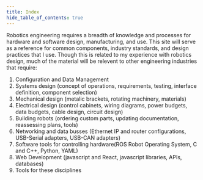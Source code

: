 ```yaml
---
title: Index
hide_table_of_contents: true
---
```


Robotics engineering requires a breadth of knowledge and processes for hardware and software design, manufacturing, and use.
This site will serve as a reference for common components, industry standards, and design practices that I use.
Though this is related to my experience with robotics design, much of the material will be relevent to other engineering industries that require:

1.  Configuration and Data Management
2.  Systems design (concept of operations, requirements, testing, interface definition, component selection)
3.  Mechanical design (metalic brackets, rotating machinery, materials)
4.  Electrical design (control cabinets, wiring diagrams, power budgets, data budgets, cable design, circuit design)
5.  Building robots (ordering custom parts, updating documentation, reassessing plans, tools)
6.  Networking and data busses (Ethernet IP and router configurations, USB-Serial adapters, USB-CAN adapters)
7.  Software tools for controlling hardware(ROS Robot Operating System, C and C++, Python, YAML)
8.  Web Development (javascript and React, javascript libraries, APIs, databases)
9.  Tools for these disciplines
